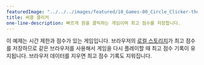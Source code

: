 ---
featuredImage: "../../../images/featured/10_Games-00_Circle_Clicker-thumbnail.png"
title: 써클 클리커
one-line-description: 빠르게 원을 클릭하는 게임이며 최고 점수를 저장합니다.
---

이 예제는 시간 제한과 점수가 있는 게임입니다. 브라우저의 <a href="https://developer.mozilla.org/en-US/docs/Web/API/Window/localStorage" target="_blank">로컬 스토리지</a>가 최고 점수를 저장하므로 같은 브라우저를 사용해서 게임을 다시 플레이할 때 최고 점수 기록이 유지됩니다. 브라우저 데이터를 지우면 최고 점수 기록도 지워집니다.
